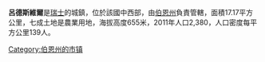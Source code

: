 '''呂德斯維爾'''是[[瑞士|瑞士]]的城鎮，位於該國中西部，由[[伯恩州|伯恩州]]負責管轄，面積17.17平方公里，七成土地是農業用地，海拔高度655米，2011年人口2,380，人口密度每平方公里139人。

{{Switzerland-geo-stub}}
[[Category:伯恩州的市镇|Category:伯恩州的市镇]]